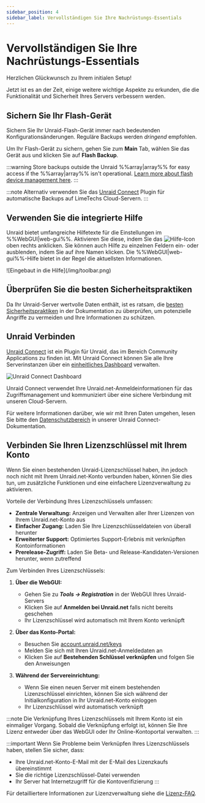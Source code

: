 ```yaml
---
sidebar_position: 4
sidebar_label: Vervollständigen Sie Ihre Nachrüstungs-Essentials
---
```


# Vervollständigen Sie Ihre Nachrüstungs-Essentials

Herzlichen Glückwunsch zu Ihrem initialen Setup!

Jetzt ist es an der Zeit, einige weitere wichtige Aspekte zu erkunden, die die Funktionalität und Sicherheit Ihres Servers verbessern werden.

## Sichern Sie Ihr Flash-Gerät

Sichern Sie Ihr Unraid-Flash-Gerät immer nach bedeutenden Konfigurationsänderungen. Reguläre Backups werden *dringend* empfohlen.

Um Ihr Flash-Gerät zu sichern, gehen Sie zum **Main** Tab, wählen Sie das Gerät aus und klicken Sie auf **Flash Backup**.

:::warning
Store backups outside the Unraid %%array|array%% for easy access if the %%array|array%% isn't operational. [Learn more about flash device management here](../../system-administration/maintain-and-update/changing-the-flash-device.mdx).
:::

:::note
Alternativ verwenden Sie das [Unraid Connect](../../../unraid-connect/overview-and-setup.mdx) Plugin für automatische Backups auf LimeTechs Cloud-Servern.
:::

## Verwenden Sie die integrierte Hilfe

Unraid bietet umfangreiche Hilfetexte für die Einstellungen im %%WebGUI|web-gui%%. Aktivieren Sie diese, indem Sie das ![Hilfe-Icon](/img/helpicon.png) oben rechts anklicken. Sie können auch Hilfe zu einzelnen Feldern ein- oder ausblenden, indem Sie auf ihre Namen klicken. Die %%WebGUI|web-gui%%-Hilfe bietet in der Regel die aktuellsten Informationen.

<div style={{ margin: 'auto', maxWidth: '500px'}}>
  ![Eingebaut in die Hilfe](/img/toolbar.png)
</div>

## Überprüfen Sie die besten Sicherheitspraktiken

Da Ihr Unraid-Server wertvolle Daten enthält, ist es ratsam, die [besten Sicherheitspraktiken](../../system-administration/secure-your-server/security-fundamentals.mdx) in der Dokumentation zu überprüfen, um potenzielle Angriffe zu vermeiden und Ihre Informationen zu schützen.

## Unraid Verbinden

[Unraid Connect](../../../unraid-connect/overview-and-setup.mdx) ist ein Plugin für Unraid, das im Bereich Community Applications zu finden ist. Mit Unraid Connect können Sie alle Ihre Serverinstanzen über ein [einheitliches Dashboard](https://connect.myunraid.net/) verwalten.

![Unraid Connect Dashboard](/img/unraidconnectdashboard.png)

Unraid Connect verwendet Ihre Unraid.net-Anmeldeinformationen für das Zugriffsmanagement und kommuniziert über eine sichere Verbindung mit unseren Cloud-Servern.

Für weitere Informationen darüber, wie wir mit Ihren Daten umgehen, lesen Sie bitte den [Datenschutzbereich](../../../unraid-connect/overview-and-setup.mdx#data-collection-and-privacy) in unserer Unraid Connect-Dokumentation.

## Verbinden Sie Ihren Lizenzschlüssel mit Ihrem Konto

Wenn Sie einen bestehenden Unraid-Lizenzschlüssel haben, ihn jedoch noch nicht mit Ihrem Unraid.net-Konto verbunden haben, können Sie dies tun, um zusätzliche Funktionen und eine einfachere Lizenzverwaltung zu aktivieren.

Vorteile der Verbindung Ihres Lizenzschlüssels umfassen:

- **Zentrale Verwaltung:** Anzeigen und Verwalten aller Ihrer Lizenzen von Ihrem Unraid.net-Konto aus
- **Einfacher Zugang:** Laden Sie Ihre Lizenzschlüsseldateien von überall herunter
- **Erweiterter Support:** Optimiertes Support-Erlebnis mit verknüpften Kontoinformationen
- **Prerelease-Zugriff:** Laden Sie Beta- und Release-Kandidaten-Versionen herunter, wenn zutreffend

Zum Verbinden Ihres Lizenzschlüssels:

1. **Über die WebGUI:**
   - Gehen Sie zu ***Tools → Registration*** in der WebGUI Ihres Unraid-Servers
   - Klicken Sie auf **Anmelden bei Unraid.net** falls nicht bereits geschehen
   - Ihr Lizenzschlüssel wird automatisch mit Ihrem Konto verknüpft

2. **Über das Konto-Portal:**
   - Besuchen Sie [account.unraid.net/keys](https://account.unraid.net/keys)
   - Melden Sie sich mit Ihren Unraid.net-Anmeldedaten an
   - Klicken Sie auf **Bestehenden Schlüssel verknüpfen** und folgen Sie den Anweisungen

3. **Während der Servereinrichtung:**
   - Wenn Sie einen neuen Server mit einem bestehenden Lizenzschlüssel einrichten, können Sie sich während der Initialkonfiguration in Ihr Unraid.net-Konto einloggen
   - Ihr Lizenzschlüssel wird automatisch verknüpft

:::note
Die Verknüpfung Ihres Lizenzschlüssels mit Ihrem Konto ist ein einmaliger Vorgang. Sobald die Verknüpfung erfolgt ist, können Sie Ihre Lizenz entweder über das WebGUI oder Ihr Online-Kontoportal verwalten.
:::

:::important
Wenn Sie Probleme beim Verknüpfen Ihres Lizenzschlüssels haben, stellen Sie sicher, dass:

- Ihre Unraid.net-Konto-E-Mail mit der E-Mail des Lizenzkaufs übereinstimmt
- Sie die richtige Lizenzschlüssel-Datei verwenden
- Ihr Server hat Internetzugriff für die Kontoverifizierung
:::

Für detailliertere Informationen zur Lizenzverwaltung siehe die [Lizenz-FAQ](../../troubleshooting/licensing-faq.mdx).
